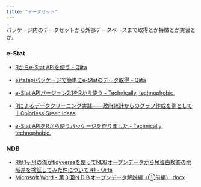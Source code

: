 ```yaml
---
title: "データセット"
---
```


パッケージ内のデータセットから外部データベースまで取得とか特徴とか実習とか。


### e-Stat

- [Rからe-Stat APIを使う - Qiita](https://qiita.com/nozma/items/f88f5cc60ab63461deae)
- [estatapiパッケージで簡単にe-Statのデータ取得 - Qiita](https://qiita.com/kazutan/items/9c0b2dd0f055fde45cda)
- [e-Stat APIバージョン2.1をRから使う - Technically, technophobic.](https://notchained.hatenablog.com/entry/2016/07/17/000530)


- [Rによるデータクリーニング実践――政府統計からのグラフ作成を例として｜Colorless Green Ideas](http://id.fnshr.info/2018/04/23/r-data-cleaning-school/)
- [e-Stat APIをRから使うパッケージを作りました - Technically, technophobic.](https://notchained.hatenablog.com/entry/2015/11/01/084909)


### NDB

- [R歴1ヶ月の俺がtidyverseを使ってNDBオープンデータから尿蛋白検査の地域差を検証してみた件について #1 - Qiita](https://qiita.com/renwood_aoba/items/977229fda4cbd8cfc02a)
- [Microsoft Word - 第３回ＮＤＢオープンデータ解説編（①前編）.docx](https://www.mhlw.go.jp/content/12400000/000346720.pdf)